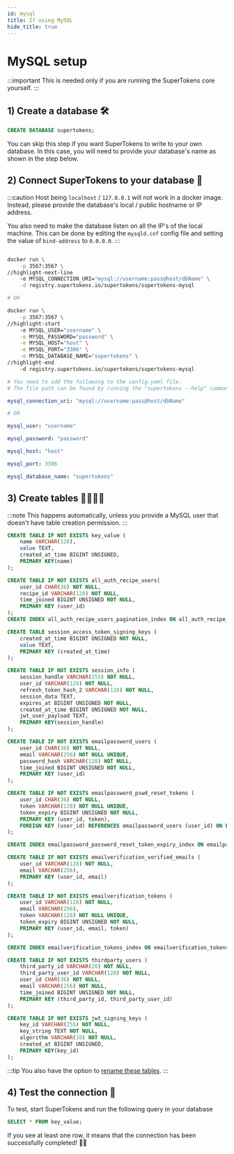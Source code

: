 ```yaml
---
id: mysql
title: If using MySQL
hide_title: true
---
```


<!-- COPY DOCS -->
<!-- ./community/database-setup/mysql.mdx -->


# MySQL setup

:::important
This is needed only if you are running the SuperTokens core yourself.
:::

## 1) Create a database 🛠️
```sql
CREATE DATABASE supertokens;
```
You can skip this step if you want SuperTokens to write to your own database. In this case, you will need to provide your database's name as shown in the step below. 

## 2) Connect SuperTokens to your database 🔌

<SelfHostedTabs>
<TabItem value="with-docker">

:::caution
Host being `localhost` / `127.0.0.1` will not work in a docker image. Instead, please provide the database's local / public hostname or IP address.

You also need to make the database listen on all the IP's of the local machine.
This can be done by editing the `mysqld.cnf` config file and setting the value of `bind-address` to `0.0.0.0`. 
:::

```bash

docker run \
    -p 3567:3567 \
//highlight-next-line
    -e MYSQL_CONNECTION_URI="mysql://username:pass@host/dbName" \
    -d registry.supertokens.io/supertokens/supertokens-mysql

# OR

docker run \
    -p 3567:3567 \
//highlight-start
    -e MYSQL_USER="username" \
    -e MYSQL_PASSWORD="password" \
	-e MYSQL_HOST="host" \
	-e MYSQL_PORT="3306" \
    -e MYSQL_DATABASE_NAME="supertokens" \
//highlight-end
    -d registry.supertokens.io/supertokens/supertokens-mysql
```
</TabItem>

<TabItem value="without-docker">

</TabItem>
<TabItem value="without-docker">

```yaml
# You need to add the following to the config.yaml file.
# The file path can be found by running the "supertokens --help" command

mysql_connection_uri: "mysql://username:pass@host/dbName"

# OR

mysql_user: "username"

mysql_password: "password"

mysql_host: "host"

mysql_port: 3306

mysql_database_name: "supertokens"
```

</TabItem>
</SelfHostedTabs>

## 3) Create tables 👩‍💻👨‍💻

:::note
This happens automatically, unless you provide a MySQL user that doesn't have table creation permission.
:::

```sql
CREATE TABLE IF NOT EXISTS key_value (
    name VARCHAR(128),
    value TEXT,
    created_at_time BIGINT UNSIGNED,
    PRIMARY KEY(name)
);

CREATE TABLE IF NOT EXISTS all_auth_recipe_users(
    user_id CHAR(36) NOT NULL,
    recipe_id VARCHAR(128) NOT NULL,
    time_joined BIGINT UNSIGNED NOT NULL,
    PRIMARY KEY (user_id)
);
CREATE INDEX all_auth_recipe_users_pagination_index ON all_auth_recipe_users (time_joined DESC, user_id DESC);

CREATE TABLE session_access_token_signing_keys (
    created_at_time BIGINT UNSIGNED NOT NULL,
    value TEXT,
    PRIMARY KEY (created_at_time)
);

CREATE TABLE IF NOT EXISTS session_info (
    session_handle VARCHAR(255) NOT NULL,
    user_id VARCHAR(128) NOT NULL,
    refresh_token_hash_2 VARCHAR(128) NOT NULL,
    session_data TEXT,
    expires_at BIGINT UNSIGNED NOT NULL,
    created_at_time BIGINT UNSIGNED NOT NULL,
    jwt_user_payload TEXT,
    PRIMARY KEY(session_handle)
);

CREATE TABLE IF NOT EXISTS emailpassword_users (
    user_id CHAR(36) NOT NULL,
    email VARCHAR(256) NOT NULL UNIQUE,
    password_hash VARCHAR(128) NOT NULL,
    time_joined BIGINT UNSIGNED NOT NULL,
    PRIMARY KEY (user_id)
);

CREATE TABLE IF NOT EXISTS emailpassword_pswd_reset_tokens (
    user_id CHAR(36) NOT NULL,
    token VARCHAR(128) NOT NULL UNIQUE,
    token_expiry BIGINT UNSIGNED NOT NULL,
    PRIMARY KEY (user_id, token),
    FOREIGN KEY (user_id) REFERENCES emailpassword_users (user_id) ON DELETE CASCADE ON UPDATE CASCADE
);

CREATE INDEX emailpassword_password_reset_token_expiry_index ON emailpassword_pswd_reset_tokens(token_expiry);

CREATE TABLE IF NOT EXISTS emailverification_verified_emails (
    user_id VARCHAR(128) NOT NULL,
    email VARCHAR(256),
    PRIMARY KEY (user_id, email)
);

CREATE TABLE IF NOT EXISTS emailverification_tokens (
    user_id VARCHAR(128) NOT NULL,
    email VARCHAR(256),
    token VARCHAR(128) NOT NULL UNIQUE,
    token_expiry BIGINT UNSIGNED NOT NULL,
    PRIMARY KEY (user_id, email, token)
);

CREATE INDEX emailverification_tokens_index ON emailverification_tokens(token_expiry);

CREATE TABLE IF NOT EXISTS thirdparty_users (
    third_party_id VARCHAR(28) NOT NULL,
    third_party_user_id VARCHAR(128) NOT NULL,
    user_id CHAR(36) NOT NULL,
    email VARCHAR(256) NOT NULL,
    time_joined BIGINT UNSIGNED NOT NULL,
    PRIMARY KEY (third_party_id, third_party_user_id)
);

CREATE TABLE IF NOT EXISTS jwt_signing_keys (
    key_id VARCHAR(255) NOT NULL,
    key_string TEXT NOT NULL,
    algorithm VARCHAR(10) NOT NULL,
    created_at BIGINT UNSIGNED,
    PRIMARY KEY(key_id)
);
```

:::tip
You also have the option to [rename these tables](./rename-database-tables).
:::

## 4) Test the connection 🤞
To test, start SuperTokens and run the following query in your database
```sql
SELECT * FROM key_value;
```
If you see at least one row, it means that the connection has been successfully completed! 🥳🎉
